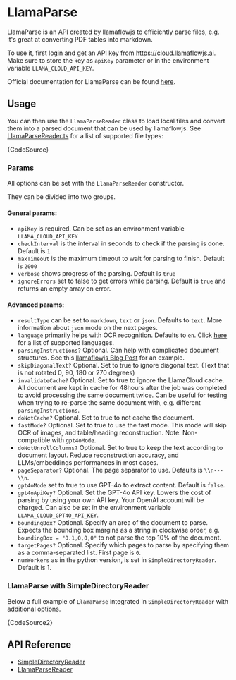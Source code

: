 
# LlamaParse

LlamaParse is an API created by llamaflowjs to efficiently parse files, e.g. it's great at converting PDF tables into markdown.

To use it, first login and get an API key from https://cloud.llamaflowjs.ai. Make sure to store the key as `apiKey` parameter or in the environment variable `LLAMA_CLOUD_API_KEY`.

Official documentation for LlamaParse can be found [here](https://docs.cloud.llamaflowjs.ai/).

## Usage

You can then use the `LlamaParseReader` class to load local files and convert them into a parsed document that can be used by llamaflowjs.
See [LlamaParseReader.ts](https://github.com/LlamaFlowJs/LlamaFlowJs/blob/main/packages/llamaflowjs/src/readers/LlamaParseReader.ts) for a list of supported file types:

<CodeBlock language="ts">{CodeSource}</CodeBlock>

### Params

All options can be set with the `LlamaParseReader` constructor.

They can be divided into two groups.

#### General params:

- `apiKey` is required. Can be set as an environment variable `LLAMA_CLOUD_API_KEY`
- `checkInterval` is the interval in seconds to check if the parsing is done. Default is `1`.
- `maxTimeout` is the maximum timeout to wait for parsing to finish. Default is `2000`
- `verbose` shows progress of the parsing. Default is `true`
- `ignoreErrors` set to false to get errors while parsing. Default is `true` and returns an empty array on error.

#### Advanced params:

- `resultType` can be set to `markdown`, `text` or `json`. Defaults to `text`. More information about `json` mode on the next pages.
- `language` primarily helps with OCR recognition. Defaults to `en`. Click [here](../../../api/type-aliases/Language.md) for a list of supported languages.
- `parsingInstructions?` Optional. Can help with complicated document structures. See this [llamaflowjs Blog Post](https://www.llamaflowjs.ai/blog/launching-the-first-genai-native-document-parsing-platform) for an example.
- `skipDiagonalText?` Optional. Set to true to ignore diagonal text. (Text that is not rotated 0, 90, 180 or 270 degrees)
- `invalidateCache?` Optional. Set to true to ignore the LlamaCloud cache. All document are kept in cache for 48hours after the job was completed to avoid processing the same document twice. Can be useful for testing when trying to re-parse the same document with, e.g. different `parsingInstructions`.
- `doNotCache?` Optional. Set to true to not cache the document.
- `fastMode?` Optional. Set to true to use the fast mode. This mode will skip OCR of images, and table/heading reconstruction. Note: Non-compatible with `gpt4oMode`.
- `doNotUnrollColumns?` Optional. Set to true to keep the text according to document layout. Reduce reconstruction accuracy, and LLMs/embeddings performances in most cases.
- `pageSeparator?` Optional. The page separator to use. Defaults is `\\n---\\n`.
- `gpt4oMode` set to true to use GPT-4o to extract content. Default is `false`.
- `gpt4oApiKey?` Optional. Set the GPT-4o API key. Lowers the cost of parsing by using your own API key. Your OpenAI account will be charged. Can also be set in the environment variable `LLAMA_CLOUD_GPT4O_API_KEY`.
- `boundingBox?` Optional. Specify an area of the document to parse. Expects the bounding box margins as a string in clockwise order, e.g. `boundingBox = "0.1,0,0,0"` to not parse the top 10% of the document.
- `targetPages?` Optional. Specify which pages to parse by specifying them as a comma-separated list. First page is `0`.
- `numWorkers` as in the python version, is set in `SimpleDirectoryReader`. Default is 1.

### LlamaParse with SimpleDirectoryReader

Below a full example of `LlamaParse` integrated in `SimpleDirectoryReader` with additional options.

<CodeBlock language="ts">{CodeSource2}</CodeBlock>

## API Reference

- [SimpleDirectoryReader](../../../api/classes/SimpleDirectoryReader.md)
- [LlamaParseReader](../../../api/classes/LlamaParseReader.md)
